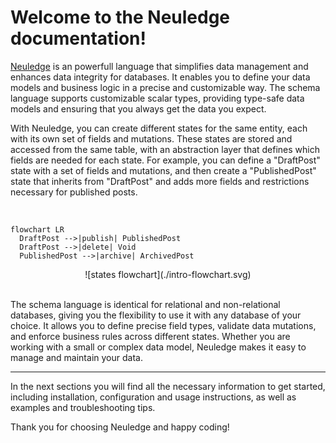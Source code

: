 # Welcome to the Neuledge documentation!

[Neuledge](https://neuledge.com) is an powerfull language that simplifies data management and enhances data integrity for databases. It enables you to define your data models and business logic in a precise and customizable way. The schema language supports customizable scalar types, providing type-safe data models and ensuring that you always get the data you expect.

With Neuledge, you can create different states for the same entity, each with its own set of fields and mutations. These states are stored and accessed from the same table, with an abstraction layer that defines which fields are needed for each state. For example, you can define a "DraftPost" state with a set of fields and mutations, and then create a "PublishedPost" state that inherits from "DraftPost" and adds more fields and restrictions necessary for published posts.

<br />

```mermaid
flowchart LR
  DraftPost -->|publish| PublishedPost
  DraftPost -->|delete| Void
  PublishedPost -->|archive| ArchivedPost
```

<center>![states flowchart](./intro-flowchart.svg)</center>

<br />

The schema language is identical for relational and non-relational databases, giving you the flexibility to use it with any database of your choice. It allows you to define precise field types, validate data mutations, and enforce business rules across different states. Whether you are working with a small or complex data model, Neuledge makes it easy to manage and maintain your data.

---

In the next sections you will find all the necessary information to get started, including installation, configuration and usage instructions, as well as examples and troubleshooting tips.

Thank you for choosing Neuledge and happy coding!
